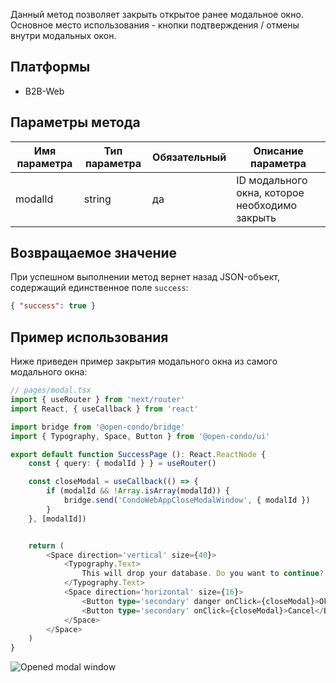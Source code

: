 Данный метод позволяет закрыть открытое ранее модальное окно. Основное место использования - кнопки подтверждения / отмены внутри модальных окон.

## Платформы
- B2B-Web

## Параметры метода

| Имя параметра | Тип параметра       | Обязательный | Описание параметра                              |
|---------------|---------------------|--------------|-------------------------------------------------|
| modalId       | string              | да           | ID модального окна, которое необходимо закрыть  |

## Возвращаемое значение

При успешном выполнении метод вернет назад JSON-объект, содержащий единственное поле `success`:
```json
{ "success": true }
```

## Пример использования

Ниже приведен пример закрытия модального окна из самого модального окна:

```typescript jsx
// pages/modal.tsx
import { useRouter } from 'next/router'
import React, { useCallback } from 'react'

import bridge from '@open-condo/bridge'
import { Typography, Space, Button } from '@open-condo/ui'

export default function SuccessPage (): React.ReactNode {
    const { query: { modalId } } = useRouter()

    const closeModal = useCallback(() => {
        if (modalId && !Array.isArray(modalId)) {
            bridge.send('CondoWebAppCloseModalWindow', { modalId })
        }
    }, [modalId])


    return (
        <Space direction='vertical' size={40}>
            <Typography.Text>
                This will drop your database. Do you want to continue?
            </Typography.Text>
            <Space direction='horizontal' size={16}>
                <Button type='secondary' danger onClick={closeModal}>Ok</Button>
                <Button type='secondary' onClick={closeModal}>Cancel</Button>
            </Space>
        </Space>
    )
}
```

![Opened modal window](/bridge/close-modal.png)